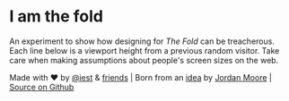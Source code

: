 # I am the fold

An experiment to show how designing for <em>The Fold</em> can be treacherous. Each line below is a viewport height from a previous random visitor. Take care when making assumptions about people's screen sizes on the web.

Made with <span color="red">❤</span> by [@iest](https://www.threads.net/@iest) & [friends](https://github.com/iest/i-am-the-fold/graphs/contributors) | Born from an [idea](https://jordanm.co.uk/2015/02/07/i-am-the-fold.html) by [Jordan Moore](http://jordanm.co.uk) | [Source on Github](https://github.com/iest/i-am-the-fold)
